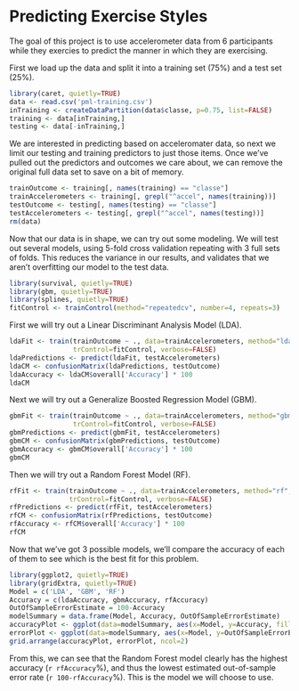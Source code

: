 Predicting Exercise Styles
==========================

The goal of this project is to use accelerometer data from 6 participants while
they exercies to predict the manner in which they are exercising.

First we load up the data and split it into a training set (75%) and a test set (25%).
```r
library(caret, quietly=TRUE)
data <- read.csv('pml-training.csv')
inTraining <- createDataPartition(data$classe, p=0.75, list=FALSE)
training <- data[inTraining,]
testing <- data[-inTraining,]
```

We are interested in predicting based on acceleromater data, so next we limit our
testing and training predictors to just those items.  Once we've pulled out the
predictors and outcomes we care about, we can remove the original full data set to
save on a bit of memory.
```r
trainOutcome <- training[, names(training) == "classe"]
trainAccelerometers <- training[, grepl("^accel", names(training))]
testOutcome <- testing[, names(testing) == "classe"]
testAccelerometers <- testing[, grepl("^accel", names(testing))]
rm(data)
```

Now that our data is in shape, we can try out some modeling.  We will test out several
models, using 5-fold cross validation repeating with 3 full sets of folds.  This reduces the
variance in our results, and validates that we aren't overfitting our model to the
test data.
```r

library(survival, quietly=TRUE)
library(gbm, quietly=TRUE)
library(splines, quietly=TRUE)
fitControl <- trainControl(method="repeatedcv", number=4, repeats=3)
```

First we will try out a Linear Discriminant Analysis Model (LDA).
```r
ldaFit <- train(trainOutcome ~ ., data=trainAccelerometers, method="lda",
                trControl=fitControl, verbose=FALSE)
ldaPredictions <- predict(ldaFit, testAccelerometers)
ldaCM <- confusionMatrix(ldaPredictions, testOutcome)
ldaAccuracy <- ldaCM$overall['Accuracy'] * 100
ldaCM
```

Next we will try out a Generalize Boosted Regression Model (GBM).
```r
gbmFit <- train(trainOutcome ~ ., data=trainAccelerometers, method="gbm",
                trControl=fitControl, verbose=FALSE)
gbmPredictions <- predict(gbmFit, testAccelerometers)
gbmCM <- confusionMatrix(gbmPredictions, testOutcome)
gbmAccuracy <- gbmCM$overall['Accuracy'] * 100
gbmCM
```

Then we will try out a Random Forest Model (RF).
```r
rfFit <- train(trainOutcome ~ ., data=trainAccelerometers, method="rf",
               trControl=fitControl, verbose=FALSE)
rfPredictions <- predict(rfFit, testAccelerometers)
rfCM <- confusionMatrix(rfPredictions, testOutcome)
rfAccuracy <- rfCM$overall['Accuracy'] * 100
rfCM
```

Now that we've got 3 possible models, we'll compare the accuracy of each of them
to see which is the best fit for this problem.

```r
library(ggplot2, quietly=TRUE)
library(gridExtra, quietly=TRUE)
Model = c('LDA', 'GBM', 'RF')
Accuracy = c(ldaAccuracy, gbmAccuracy, rfAccuracy)
OutOfSampleErrorEstimate = 100-Accuracy
modelSummary = data.frame(Model, Accuracy, OutOfSampleErrorEstimate)
accuracyPlot <- ggplot(data=modelSummary, aes(x=Model, y=Accuracy, fill=Model)) + geom_bar(stat="identity") + xlab("Model") + ylab("Accuracy %") + ggtitle("Model Accuracy")
errorPlot <- ggplot(data=modelSummary, aes(x=Model, y=OutOfSampleErrorEstimate, fill=Model)) + geom_bar(stat="identity") + xlab("Model") + ylab("Out Of Sample Error %") + ggtitle("Model Error Estimate")
grid.arrange(accuracyPlot, errorPlot, ncol=2)
```

From this, we can see that the Random Forest model clearly has the highest accuracy (`r rfAccuracy`%),
and thus the lowest estimated out-of-sample error rate (`r 100-rfAccuracy`%).  This is the model we will
choose to use.
